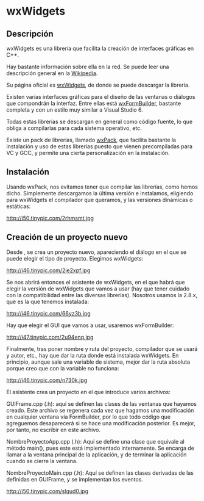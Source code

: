 =wxWidgets=
<wiki:toc max_depth="2" />

==Descripción==
wxWidgets es una librería que facilita la creación de interfaces gráficas en C++.

Hay bastante información sobre ella en la red. Se puede leer una descripción general en la [http://es.wikipedia.org/wiki/WxWidgets Wikipedia].

Su página oficial es [http://www.wxwidgets.org wxWidgets], de donde se puede descargar la librería.

Existen varias interfaces gráficas para el diseño de las ventanas o diálogos que compondrán la interfaz. Entre ellas está [http://www.wxformbuilder.org/ wxFormBuilder], bastante completa y con un estilo muy similar a Visual Studio 6.

Todas estas librerías se descargan en general como código fuente, lo que obliga a compilarlas para cada sistema operativo, etc. 

Existe un pack de librerías, llamado [http://wxpack.sourceforge.net/Main/Features wxPack], que facilita bastante la instalación y uso de estas librerías puesto que vienen precompiladas para VC y GCC, y permite una cierta personalización en la instalación.

== Instalación ==

Usando wxPack, nos evitamos tener que compilar las librerías, como hemos dicho. Simplemente descargamos la última versión e instalamos, eligiendo para wxWidgets el compilador que queramos, y las versiones dinámicas o estáticas:

http://i50.tinypic.com/2rhmsmt.jpg

== Creación de un proyecto nuevo ==

Desde {{{CodeBlocks}}}, se crea un proyecto nuevo, apareciendo el diálogo en el que se puede elegir el tipo de proyecto. Elegimos wxWidgets:

http://i46.tinypic.com/2je2xpf.jpg

Se nos abrirá entonces el asistente de wxWidgets, en el que habrá que elegir la versión de wxWidgets que vamos a usar (hay que tener cuidado con la compatibilidad entre las diversas librerías). Nosotros usamos la 2.8.x, que es la que tenemos instalada:

http://i46.tinypic.com/66yz3b.jpg

Hay que elegir el GUI que vamos a usar, usaremos wxFormBuilder:

http://i47.tinypic.com/2u94enq.jpg

Finalmente, tras poner nombre y ruta del proyecto, compilador que se usará y autor, etc., hay que dar la ruta donde está instalada wxWidgets. En principio, aunque sale una variable de sistema, mejor dar la ruta absoluta porque creo que con la variable no funciona:

http://i46.tinypic.com/n730k.jpg

El asistente crea un proyecto en el que introduce varios archivos:

GUIFrame.cpp (.h): aquí se definen las clases de las ventanas que hayamos creado. Este archivo se regenera cada vez que hagamos una modificación en cualquier ventana vía FormBuilder, por lo que todo código que agreguemos desaparecerá si se hace una modificación posterior. Es mejor, por tanto, no escribir en este archivo.

NombreProyectoApp.cpp (.h): Aquí se define una clase que equivale al método main(), pues este está implementado internamente. Se encarga de llamar a la ventana principal de la aplicación, y de terminar la aplicación cuando se cierre la ventana.

NombreProyectoMain.cpp (.h): Aquí se definen las clases derivadas de las definidas en GUIFrame, y se implementan los eventos.

http://i50.tinypic.com/slqud0.jpg